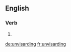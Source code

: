 ==English==

===Verb===
{{head|en}}

# {{present participle of|unvisard|lang=en}}

[[de:unvisarding]]
[[fr:unvisarding]]